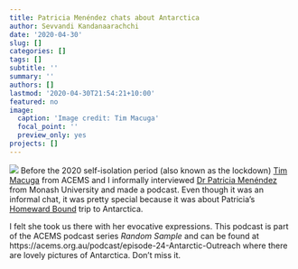 ```yaml
---
title: Patricia Menéndez chats about Antarctica
author: Sevvandi Kandanaarachchi
date: '2020-04-30'
slug: []
categories: []
tags: []
subtitle: ''
summary: ''
authors: []
lastmod: '2020-04-30T21:54:21+10:00'
featured: no
image:
  caption: 'Image credit: Tim Macuga'
  focal_point: ''
  preview_only: yes
projects: []
---
```

![](/img/Patricia_Podcast.jpg)
Before the 2020 self-isolation period (also known as the lockdown) [Tim Macuga](https://acems.org.au/our-people/tim-macuga) from ACEMS and I informally interviewed [Dr Patricia Menéndez](https://www.patriciamenendez.com/) from Monash University and made a podcast. Even though it was an informal chat, it was pretty special because it  was about Patricia's [Homeward Bound](https://homewardboundprojects.com.au/about/) trip to Antarctica. 

I felt she took us there with her evocative expressions. This podcast is part of the ACEMS podcast series *Random Sample* and can be found at https://acems.org.au/podcast/episode-24-Antarctic-Outreach where there are  lovely pictures of Antarctica. Don't miss it. 